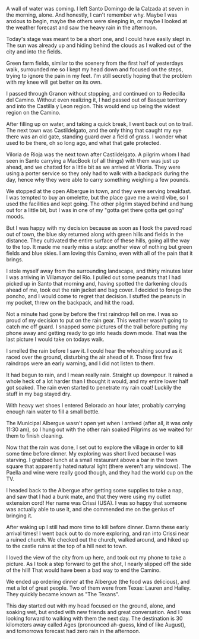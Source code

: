 A wall of water was coming. I left Santo Domingo de la Calzada at seven in the
morning, alone. And honestly, I can't remember why. Maybe I was anxious to begin,
maybe the others were sleeping in, or maybe I looked at the weather forecast
and saw the heavy rain in the afternoon.

<Stats miles="14.2" steps="34750" />

Today's stage was meant to be a short one, and I could have easily slept in. The
sun was already up and hiding behind the clouds as I walked out of the city and
into the fields.

Green farm fields, similar to the scenery from the first half of yesterdays
walk, surrounded me so I kept my head down and focused on the steps, trying to
ignore the pain in my feet. I'm still secretly hoping that the problem with my
knee will get better on its own.

I passed through Granon without stopping, and continued on to Redecilla del
Camino. Without even realizing it, I had passed out of Basque territory and
into the Castilla y Leon region. This would end up being the widest region on
the Camino.

After filling up on water, and taking a quick break, I went back out on to
trail. The next town was Castildelgato, and the only thing that caught my eye
there was an old gate, standing guard over a field of grass. I wonder what used
to be there, oh so long ago, and what that gate protected.

Viloria de Rioja was the next town after Castildelgato. A pilgrim whom I had
seen in Santo carrying a MacBook (of all things) with them was just up ahead,
and we chatted for a little bit as we arrived at Viloria. They were using a
porter service so they only had to walk with a backpack during the day, hence
why they were able to carry something weighing a few pounds.

We stopped at the open Albergue in town, and they were serving breakfast. I was
tempted to buy an omelette, but the place gave me a weird vibe, so I used the
facilities and kept going. The other pilgrim stayed behind and hung out for a
little bit, but I was in one of my "gotta get there gotta get going" moods.

But I was happy with my decision because as soon as I took the paved road out of
town, the blue sky returned along with green hills and fields in the distance.
They cultivated the entire surface of these hills, going all the way to the
top. It made me nearly miss a step: another view of nothing but green fields
and blue skies. I am loving this Camino, even with all of the pain that it
brings.

I stole myself away from the surrounding landscape, and thirty minutes later I
was arriving in Villamayor del Rio. I pulled out some peanuts that I had picked
up in Santo that morning and, having spotted the darkening clouds ahead of me,
took out the rain jacket and bag cover. I decided to forego the poncho, and I
would come to regret that decision. I stuffed the peanuts in my pocket, threw
on the backpack, and hit the road.

Not a minute had gone by before the first raindrop fell on me. I was so proud of
my decision to put on the rain gear. This weather wasn't going to catch me off
guard. I snapped some pictures of the trail before putting my phone away and
getting ready to go into heads down mode. That was the last picture I would
take on todays walk.

I smelled the rain before I saw it. I could hear the whooshing sound as it raced
over the ground, disturbing the air ahead of it. Those first few raindrops were
an early warning, and I did not listen to them.

It had begun to rain, and I mean really rain. Straight up downpour. It rained a
whole heck of a lot harder than I thought it would, and my entire lower half
got soaked. The rain even started to penetrate my rain coat! Luckily the stuff
in my bag stayed dry.

With heavy wet shoes I entered Belorado an hour later, probably carrying enough
rain water to fill a small bottle.

The Municipal Albergue wasn't open yet when I arrived (after all, it was only
11:30 am), so I hung out with the other rain soaked Pilgrims as we waited for
them to finish cleaning.

Now that the rain was done, I set out to explore the village in order to kill
some time before dinner. My exploring was short lived because I was starving. I
grabbed lunch at a small restaurant above a bar in the town square that
apparently hated natural light (there weren't any windows). The Paella and wine
were really good though, and they had the world cup on the TV.

I headed back to the Albergue after getting some supplies to take a nap, and saw
that I had a bunk mate, and that they were using my outlet extension cord! Her
name was Crissi (USA). I was so happy that someone was actually able to use it,
and she commended me on the genius of bringing it.

After waking up I still had more time to kill before dinner. Damn these early
arrival times! I went back out to do more exploring, and ran into Crissi near a
ruined church. We checked out the church, walked around, and hiked up to the
castle ruins at the top of a hill next to town.

I loved the view of the city from up here, and took out my phone to take a
picture. As I took a step forward to get the shot, I nearly slipped off the
side of the hill! That would have been a bad way to end the Camino.

We ended up ordering dinner at the Albergue (the food was delicious), and met a
lot of great people. Two of them were from Texas: Lauren and Hailey. They
quickly became known as "The Texans".

This day started out with my head focused on the ground, alone, and soaking wet,
but ended with new friends and great conversation. And I was looking forward to
walking with them the next day. The destination is 30 kilometers away called
Ages (pronounced ah-guess, kind of like August), and tomorrows forecast had
zero rain in the afternoon.
